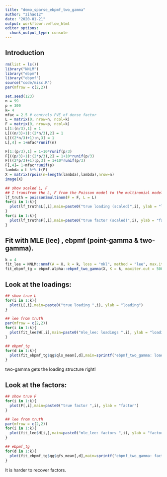 ```yaml
---
title: "demo_sparse_ebpmf_two_gamma"
author: "zihao12"
date: "2020-01-21"
output: workflowr::wflow_html
editor_options:
  chunk_output_type: console
---
```


## Introduction

```r
rm(list = ls())
library("NNLM")
library("ebpm")
library("ebpmf")
source("code/misc.R")
par(mfrow = c(2,2))
```

```r
set.seed(123)
n = 99
p = 300
k= 4
mfac = 2.5 # controls PVE of dense factor
L = matrix(0, nrow=n, ncol=k)
F = matrix(0, nrow=p, ncol=k)
L[1:(n/3),1] = 1
L[((n/3)+1):(2*n/3),2] = 1
L[((2*n/3)+1):n,3] = 1
L[,4] = 1+mfac*runif(n)

F[1:(p/3),1] = 1+10*runif(p/3)
F[((p/3)+1):(2*p/3),2] = 1+10*runif(p/3)
F[((2*p/3)+1):p,3] = 1+10*runif(p/3)
F[,4]= 1+mfac*runif(p)
lambda = L %*% t(F)
X = matrix(rpois(n=length(lambda),lambda),nrow=n)
image(X)

## show scaled L, F
## I transfrom the L, F from the Poisson model to the multinomial model
lf_truth = poisson2multinom(F = F, L = L)
for(i in 1:k){
  plot(lf_truth$L[,i],main=paste0("true loading (scaled)",i), ylab = "loading")
}
for(i in 1:k){
  plot(lf_truth$F[,i],main=paste0("true factor (scaled)",i), ylab = "factor")
}
```


## Fit with  MLE (lee) , ebpmf (point-gamma & two-gamma). 
```r
k = 4
fit_lee = NNLM::nnmf(A = X, k = k, loss = "mkl", method = "lee", max.iter = 10000, verbose = FALSE)
fit_ebpmf_tg = ebpmf.alpha::ebpmf_two_gamma(X, K = k, maxiter.out = 500, verbose = TRUE)
```


## Look at the loadings:
```r
## show true L
for(i in 1:k){
  plot(L[,i],main=paste0("true loading ",i), ylab = "loading")
}

## lee from truth
par(mfrow = c(2,2))
for(i in 1:k){
  plot(fit_lee$W[,i],main=paste0("mle_lee: loadings ",i), ylab = "loading")
}

## ebpmf_tg
for(d in 1:k){
  plot(fit_ebpmf_tg$qg$qls_mean[,d],main=sprintf("ebpmf_two_gamma: loadings %d", d), ylab = "loading")
}
```
two-gamma gets the loading structure right!

## Look at the factors:
```r
## show true F
for(i in 1:k){
  plot(F[,i],main=paste0("true factor ",i), ylab = "factor")
}

## lee from truth
par(mfrow = c(2,2))
for(i in 1:k){
  plot(fit_lee$H[i,],main=paste0("mle_lee: factors ",i), ylab = "factor")
}

## ebpmf_tg
for(d in 1:k){
  plot(fit_ebpmf_tg$qg$qfs_mean[,d],main=sprintf("ebpmf_two_gamma: factors %d", d), ylab = "factor")
}
```
It is harder to recover factors. 


